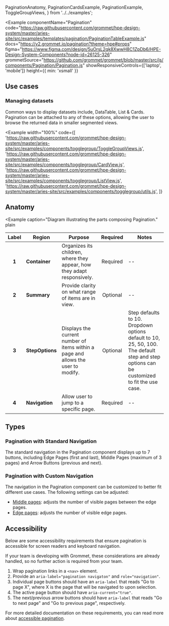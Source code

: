   PaginationAnatomy,
  PaginationCardsExample,
  PaginationExample,
  ToggleGroupViews,
} from '../../examples';

<Example
  componentName="Pagination"
  code="https://raw.githubusercontent.com/grommet/hpe-design-system/master/aries-site/src/examples/templates/pagination/PaginationTableExample.js"
  docs="https://v2.grommet.io/pagination?theme=hpe#props"
  figma="https://www.figma.com/design/5uOrsL2qk8XwwH8C1ZpDb6/HPE-Design-System-Components?node-id=26125-326"
  grommetSource="https://github.com/grommet/grommet/blob/master/src/js/components/Pagination/Pagination.js"
  showResponsiveControls={['laptop', 'mobile']}
  height={{ min: 'xsmall' }}
>
  <PaginationExample />
</Example>

## Use cases

### Managing datasets

Common ways to display datasets include, DataTable, List & Cards. Pagination can be attached to any of these options, allowing the user to browse the returned data in smaller segmented views.

<Example
  width="100%"
  code={[
    'https://raw.githubusercontent.com/grommet/hpe-design-system/master/aries-site/src/examples/components/togglegroup/ToggleGroupViews.js',
    'https://raw.githubusercontent.com/grommet/hpe-design-system/master/aries-site/src/examples/components/togglegroup/CardView.js',
    'https://raw.githubusercontent.com/grommet/hpe-design-system/master/aries-site/src/examples/components/togglegroup/ListView.js',
    'https://raw.githubusercontent.com/grommet/hpe-design-system/master/aries-site/src/examples/components/togglegroup/utils.js',
  ]}
>
  <ToggleGroupViews />
</Example>

## Anatomy

<Example
  caption="Diagram illustrating the parts composing Pagination."
  plain
>
  <PaginationAnatomy />
</Example>

| Label | Region          | Purpose                                                                            | Required | Notes                                                                                                                                      |
| :---: | --------------- | ---------------------------------------------------------------------------------- | :------: | ------------------------------------------------------------------------------------------------------------------------------------------ |
| **1** | **Container**   | Organizes its children, where they appear, how they adapt responsively.            | Required | --                                                                                                                                         |
| **2** | **Summary**     | Provide clarity on what range of items are in view.                                | Optional | --                                                                                                   |
| **3** | **StepOptions** | Displays the current number of items within a page and allows the user to modify.  | Optional | Step defaults to 10. Dropdown options default to 10, 25, 50, 100. The default step and step options can be customized to fit the use case. |
| **4** | **Navigation**  | Allow user to jump to a specific page.                                             | Required | --                                                                               |

## Types

### Pagination with Standard Navigation

The standard navigation in the Pagination component displays up to 7 buttons, including Edge Pages (first and last), Middle Pages (maximum of 3 pages) and Arrow Buttons (previous and next).

### Pagination with Custom Navigation

The navigation in the Pagination component can be customized to better fit different use cases. The following settings can be adjusted:  
- [Middle pages](https://v2.grommet.io/pagination?theme=hpe#numberMiddlePages): adjusts the number of visible pages between the edge pages.  
- [Edge pages](https://v2.grommet.io/pagination?theme=hpe#numberEdgePages): adjusts the number of visible edge pages.  

## Accessibility

Below are some accessibility requirements that ensure pagination is accessible for screen readers and keyboard navigation.

If your team is developing with Grommet, these considerations are already handled, so no further action is required from your team.

1. Wrap pagination links in a `<nav>` element.
2. Provide an `aria-label="pagination navigaton"` and `role="navigation"`.
3. Individual page buttons should have an `aria-label` that reads "Go to page X", where X is the page that will be navigated to upon selection.
4. The active page button should have `aria-current="true"`.
5. The next/previous arrow buttons should have `aria-label` that reads "Go to next page" and "Go to previous page", respectively.

For more detailed documentation on these requirements, you can read more about [accessible pagination](https://www.a11ymatters.com/pattern/pagination/).